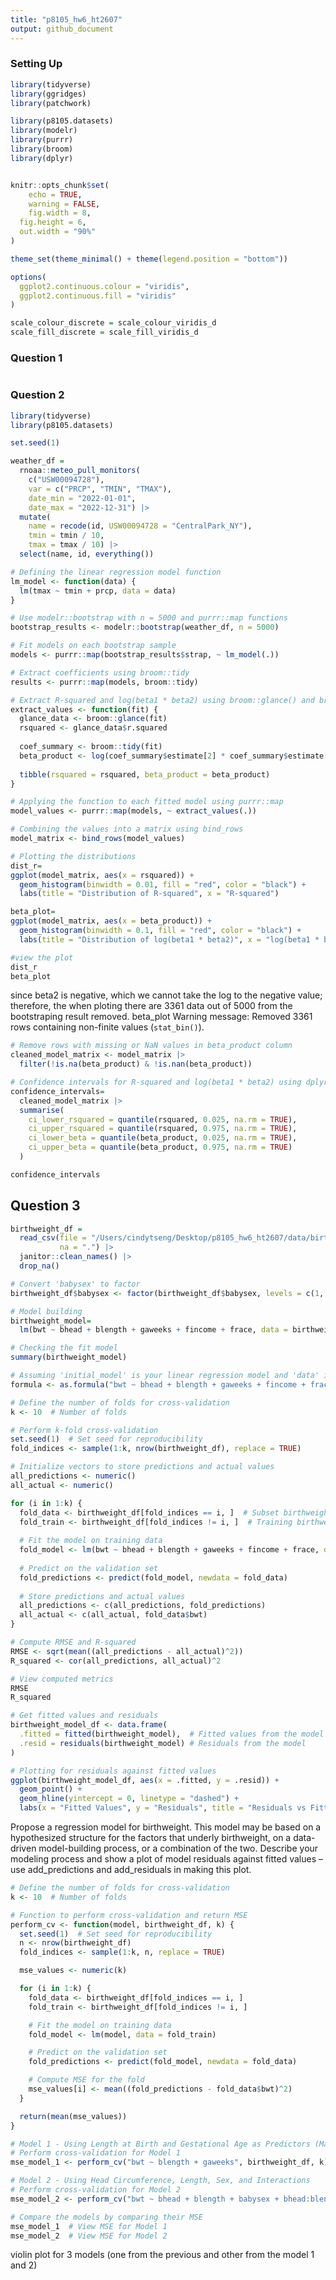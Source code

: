```yaml
---
title: "p8105_hw6_ht2607"
output: github_document
---
```


### Setting Up 

```r
library(tidyverse)
library(ggridges)
library(patchwork)

library(p8105.datasets)
library(modelr)
library(purrr)
library(broom)
library(dplyr)


knitr::opts_chunk$set(
	echo = TRUE,
	warning = FALSE,
	fig.width = 8, 
  fig.height = 6,
  out.width = "90%"
)

theme_set(theme_minimal() + theme(legend.position = "bottom"))

options(
  ggplot2.continuous.colour = "viridis",
  ggplot2.continuous.fill = "viridis"
)

scale_colour_discrete = scale_colour_viridis_d
scale_fill_discrete = scale_fill_viridis_d
```

### Question 1

```r

```


### Question 2

```r
library(tidyverse)
library(p8105.datasets)

set.seed(1)
```

```r
weather_df = 
  rnoaa::meteo_pull_monitors(
    c("USW00094728"),
    var = c("PRCP", "TMIN", "TMAX"), 
    date_min = "2022-01-01",
    date_max = "2022-12-31") |>
  mutate(
    name = recode(id, USW00094728 = "CentralPark_NY"),
    tmin = tmin / 10,
    tmax = tmax / 10) |>
  select(name, id, everything())
```

```r
# Defining the linear regression model function
lm_model <- function(data) {
  lm(tmax ~ tmin + prcp, data = data)
}
```

```r
# Use modelr::bootstrap with n = 5000 and purrr::map functions
bootstrap_results <- modelr::bootstrap(weather_df, n = 5000)

# Fit models on each bootstrap sample
models <- purrr::map(bootstrap_results$strap, ~ lm_model(.))

# Extract coefficients using broom::tidy
results <- purrr::map(models, broom::tidy)
```

```r
# Extract R-squared and log(beta1 * beta2) using broom::glance() and broom::tidy()
extract_values <- function(fit) {
  glance_data <- broom::glance(fit)
  rsquared <- glance_data$r.squared
  
  coef_summary <- broom::tidy(fit)
  beta_product <- log(coef_summary$estimate[2] * coef_summary$estimate[3])
  
  tibble(rsquared = rsquared, beta_product = beta_product)
}
```

```r
# Applying the function to each fitted model using purrr::map
model_values <- purrr::map(models, ~ extract_values(.))
```

```r
# Combining the values into a matrix using bind_rows
model_matrix <- bind_rows(model_values)
```

```r
# Plotting the distributions
dist_r= 
ggplot(model_matrix, aes(x = rsquared)) +
  geom_histogram(binwidth = 0.01, fill = "red", color = "black") +
  labs(title = "Distribution of R-squared", x = "R-squared")

beta_plot=
ggplot(model_matrix, aes(x = beta_product)) +
  geom_histogram(binwidth = 0.1, fill = "red", color = "black") +
  labs(title = "Distribution of log(beta1 * beta2)", x = "log(beta1 * beta2)")

#view the plot
dist_r
beta_plot
```
since beta2 is negative, which we cannot take the log to the negative value; therefore, 
the when ploting there are 3361 data out of 5000 from the bootstraping result removed. 
beta_plot
Warning message:
Removed 3361 rows containing non-finite values (`stat_bin()`). 


```r
# Remove rows with missing or NaN values in beta_product column
cleaned_model_matrix <- model_matrix |> 
  filter(!is.na(beta_product) & !is.nan(beta_product))

# Confidence intervals for R-squared and log(beta1 * beta2) using dplyr's summarize()
confidence_intervals= 
  cleaned_model_matrix |> 
  summarise(
    ci_lower_rsquared = quantile(rsquared, 0.025, na.rm = TRUE),
    ci_upper_rsquared = quantile(rsquared, 0.975, na.rm = TRUE),
    ci_lower_beta = quantile(beta_product, 0.025, na.rm = TRUE),
    ci_upper_beta = quantile(beta_product, 0.975, na.rm = TRUE)
  )

confidence_intervals
```

## Question 3

```r
birthweight_df = 
  read_csv(file = "/Users/cindytseng/Desktop/p8105_hw6_ht2607/data/birthweight.csv",
           na = ".") |>
  janitor::clean_names() |> 
  drop_na()

# Convert 'babysex' to factor
birthweight_df$babysex <- factor(birthweight_df$babysex, levels = c(1, 2), labels = c("male", "female"))
```

```r
# Model building
birthweight_model= 
  lm(bwt ~ bhead + blength + gaweeks + fincome + frace, data = birthweight_df)

# Checking the fit model
summary(birthweight_model)

# Assuming 'initial_model' is your linear regression model and 'data' is your dataset
formula <- as.formula("bwt ~ bhead + blength + gaweeks + fincome + frace")

# Define the number of folds for cross-validation
k <- 10  # Number of folds

# Perform k-fold cross-validation
set.seed(1)  # Set seed for reproducibility
fold_indices <- sample(1:k, nrow(birthweight_df), replace = TRUE)

# Initialize vectors to store predictions and actual values
all_predictions <- numeric()
all_actual <- numeric()

for (i in 1:k) {
  fold_data <- birthweight_df[fold_indices == i, ]  # Subset birthweight_df for the current fold
  fold_train <- birthweight_df[fold_indices != i, ]  # Training birthweight_df for the current fold
  
  # Fit the model on training data
  fold_model <- lm(bwt ~ bhead + blength + gaweeks + fincome + frace, data = fold_train)
  
  # Predict on the validation set
  fold_predictions <- predict(fold_model, newdata = fold_data)
  
  # Store predictions and actual values
  all_predictions <- c(all_predictions, fold_predictions)
  all_actual <- c(all_actual, fold_data$bwt)
}

# Compute RMSE and R-squared
RMSE <- sqrt(mean((all_predictions - all_actual)^2))
R_squared <- cor(all_predictions, all_actual)^2

# View computed metrics
RMSE
R_squared

```

```r
# Get fitted values and residuals
birthweight_model_df <- data.frame(
  .fitted = fitted(birthweight_model),  # Fitted values from the model
  .resid = residuals(birthweight_model) # Residuals from the model
)

# Plotting for residuals against fitted values
ggplot(birthweight_model_df, aes(x = .fitted, y = .resid)) +
  geom_point() +
  geom_hline(yintercept = 0, linetype = "dashed") +
  labs(x = "Fitted Values", y = "Residuals", title = "Residuals vs Fitted Values Plot")

```

Propose a regression model for birthweight. This model may be based on a hypothesized structure for the factors that underly birthweight, on a data-driven model-building process, or a combination of the two. Describe your modeling process and show a plot of model residuals against fitted values – use add_predictions and add_residuals in making this plot.

```r
# Define the number of folds for cross-validation
k <- 10  # Number of folds

# Function to perform cross-validation and return MSE
perform_cv <- function(model, birthweight_df, k) {
  set.seed(1)  # Set seed for reproducibility
  n <- nrow(birthweight_df)
  fold_indices <- sample(1:k, n, replace = TRUE)

  mse_values <- numeric(k)

  for (i in 1:k) {
    fold_data <- birthweight_df[fold_indices == i, ]
    fold_train <- birthweight_df[fold_indices != i, ]

    # Fit the model on training data
    fold_model <- lm(model, data = fold_train)

    # Predict on the validation set
    fold_predictions <- predict(fold_model, newdata = fold_data)

    # Compute MSE for the fold
    mse_values[i] <- mean((fold_predictions - fold_data$bwt)^2)
  }

  return(mean(mse_values))
}

# Model 1 - Using Length at Birth and Gestational Age as Predictors (Main Effects)
# Perform cross-validation for Model 1
mse_model_1 <- perform_cv("bwt ~ blength + gaweeks", birthweight_df, k)

# Model 2 - Using Head Circumference, Length, Sex, and Interactions
# Perform cross-validation for Model 2
mse_model_2 <- perform_cv("bwt ~ bhead + blength + babysex + bhead:blength + bhead:babysex + blength:babysex + bhead:blength:babysex", birthweight_df, k)

# Compare the models by comparing their MSE
mse_model_1  # View MSE for Model 1
mse_model_2  # View MSE for Model 2

```
violin plot for 3 models (one from the previous and other from the model 1 and 2)
